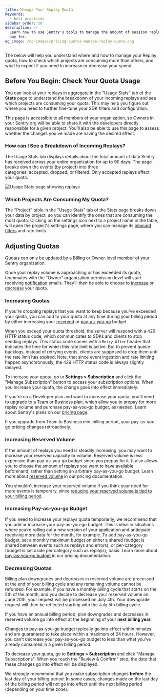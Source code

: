 ```yaml
---
title: Manage Your Replay Quota
keywords:
  - best practices
sidebar_order: 50
description: >-
  Learn how to use Sentry's tools to manage the amount of session replays you
  pay for.
og_image: /og-images/pricing-quotas-manage-replay-quota.png
---
```


The below will help you understand where and how to manage your Replay quota, how to check which projects are consuming more than others, and what to expect if you need to increase or decrease your spend.

## Before You Begin: Check Your Quota Usage

You can look at your replays in aggregate in the "Usage Stats" tab of the **Stats** page to understand the breakdown of your incoming replays and see which projects are consuming your quota. This may help you figure out where you need to further fine-tune your SDK filters and configuration.

This page is accessible to all members of your organization, so Owners in your Sentry org will be able to share it with the developers directly responsible for a given project. You’ll also be able to use this page to assess whether the changes you've made are having the desired effect.

### How can I See a Breakdown of Incoming Replays?

The Usage Stats tab displays details about the total amount of data Sentry has received across your entire organization for up to 90 days. The page breaks down the events (by project) into three categories: accepted, dropped, or filtered. Only accepted replays affect your quota:

![Usage Stats page showing replays](./img/usage-stats-replay.png)

### Which Projects Are Consuming My Quota?

The "Project" table in the "Usage Stats" tab of the Stats page breaks down your data by project, so you can identify the ones that are consuming the most quota. Clicking on the settings icon next to a project name in the table, will open the project's settings page, where you can manage its [inbound filters](#2-inbound-data-filters) and rate limits.

## Adjusting Quotas

<Alert>

Quotas can only be updated by a Billing or Owner-level member of your Sentry organization.

</Alert>

Once your replay volume is approaching or has exceeded its quota, teammates with the "Owner" organization permission level will start receiving [notification](/product/alerts/notifications/#quota-notifications) emails. They'll then be able to choose to [increase](#increasing-quotas) or [decrease](#decreasing-quotas) your quota.


### Increasing Quotas

If you're dropping replays that you want to keep because you've exceeded your quota, you can add to your quota at any time during your billing period by either increasing your [reserved](#reserved-volume) or [pay-as-you-go](/pricing/#pricing-how-it-works) budget.

When you exceed your quota threshold, the server will respond with a 429 HTTP status code, which communicates to SDKs and clients to stop sending replays. This status code comes with a `Retry-After` header that indicates the time for which this rate limit is active. But to prevent queue backlogs, instead of retrying events, clients are supposed to drop them until the rate limit has expired. Note, that since event ingestion and rate limiting happen asynchronously, the 429 HTTP status code is always slightly delayed.

To increase your quota, go to **Settings > Subscription** and click the "Manage Subscription" button to access your subscription options. When you increase your quota, the change goes into effect immediately.

If you're on a Developer plan and want to increase your quota, you'll need to upgrade to a Team or Business plan, which allow you to prepay for more replay volume and purchase pay-as-you-go budget, as needed. Learn about Sentry's plans on our [pricing page](https://sentry.io/pricing/).

<Alert>

If you upgrade from Team to Business mid-billing period, your pay-as-you-go pricing changes retroactively.

</Alert>

### Increasing Reserved Volume

If the amount of replays you need is steadily increasing, you may want to increase your reserved capacity or volume. Reserved volume is less expensive than pay-as-you-go budget since you prepay for it. It also allows you to choose the amount of replays you want to have available beforehand, rather than setting an arbitrary pay-as-you-go budget. Learn more about [reserved volume](/pricing/#prepaid-reserved-capacity) in our pricing documentation.

You shouldn't increase your reserved volume if you think your need for more events is temporary, since [reducing your reserved volume is tied to your billing period](#decreasing-quotas).

### Increasing Pay-as-you-go Budget

If you need to increase your replays quota temporarily, we recommend that you add or increase your pay-as-you-go budget. This is ideal in situations where you’re rolling out a new version of your application and anticipate receiving more data for the month, for example. To add pay-as-you-go budget, set a monthly maximum budget on either a shared (budget is shared between events such as replays and errors), or per-category (budget is set aside per category such as replays), basis. Learn more about [pay-as-you-go budget](/pricing/#pricing-how-it-works) in our pricing documentation.

### Decreasing Quotas

Billing plan downgrades and decreases in reserved volume are processed at the end of your billing cycle and any remaining volume cannot be refunded. For example, if you have a monthly billing cycle that starts on the 5th of the month, and you decide to decrease your reserved volume on June 20th, your request will be processed on July 4th. Your downgrade request will then be reflected starting with the July 5th billing cycle.

<Alert level="warning">

If you have an annual billing period, plan downgrades and decreases in reserved volume go into effect at the beginning of your **next billing year.**

</Alert>

Changes to pay-as-you-go budget typically go into effect within minutes and are guaranteed to take place within a maximum of 24 hours. However, you can't decrease your pay-as-you-go budget to less than what you've already consumed in a given billing period.

To decrease your quota, go to **Settings > Subscription** and click "Manage Subscriptions". When you reach the "Review & Confirm" step, the date that these changes go into effect will be displayed.

<Alert>

We strongly recommend that you make subscription changes **before** the last day of your billing period. In some cases, changes made on the last day of the billing period will not go into effect until the next billing period (depending on your time zone).

</Alert>
